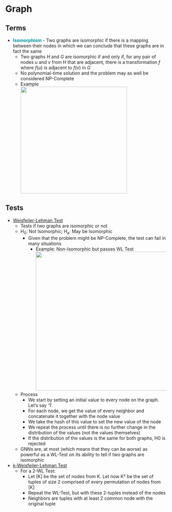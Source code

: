 # Graph {#sec-dl-graph .unnumbered}

## Terms {#sec-dl-graph-terms .unnumbered}

-   [**Isomorphism**]{style="color: #009499"} - Two graphs are isomorphic if there is a mapping between their nodes in which we can conclude that these graphs are in fact the same
    -   Two graphs $H$ and $G$ are isomorphic if and only if, for any pair of nodes $u$ and $v$ from H that are adjacent, there is a transformation $f$ where $f(u)$ is adjacent to $f(v)$ in $G$
    -   No polynomial-time solution and the problem may as well be considered NP-Complete
    -   [Example]{.ribbon-highlight}\
        ![](./_resources/DL,_Graph.resources/image.png){.lightbox width="332"}

## Tests {#sec-dl-graph-tests .unnumbered}

-   [Weisfeiler-Lehman Test]{.underline}
    -   Tests if two graphs are isomorphic or not
    -   H~0~: Not Isomorphic; H~a~: May be Isomorphic
        -   Given that the problem might be NP-Complete, the test can fail in many situations
            -   [Example]{.ribbon-highlight}: Non-Isomorphic but passes WL Test\
                ![](./_resources/DL,_Graph.resources/image.1.png){.lightbox width="432"}
    -   Process
        -   We start by setting an initial value to every node on the graph. Let’s say ‘1’.
        -   For each node, we get the value of every neighbor and concatenate it together with the node value
        -   We take the hash of this value to set the new value of the node
        -   We repeat the process until there is no further change in the distribution of the values (not the values themselves)
        -   If the distribution of the values is the same for both graphs, H0 is rejected
    -   GNNs are, at most (which means that they can be worse) as powerful as a WL-Test on its ability to tell if two graphs are isomorphic
-   [k-Weisfeiler-Lehman Test]{.underline}
    -   For a 2-WL Test:
        -   Let \[K\] be the set of nodes from K. Let now K² be the set of tuples of size 2 comprised of every permutation of nodes from \[K\]
        -   Repeat the WL-Test, but with these 2-tuples instead of the nodes
        -   Neighbors are tuples with at least 2 common node with the original tuple
